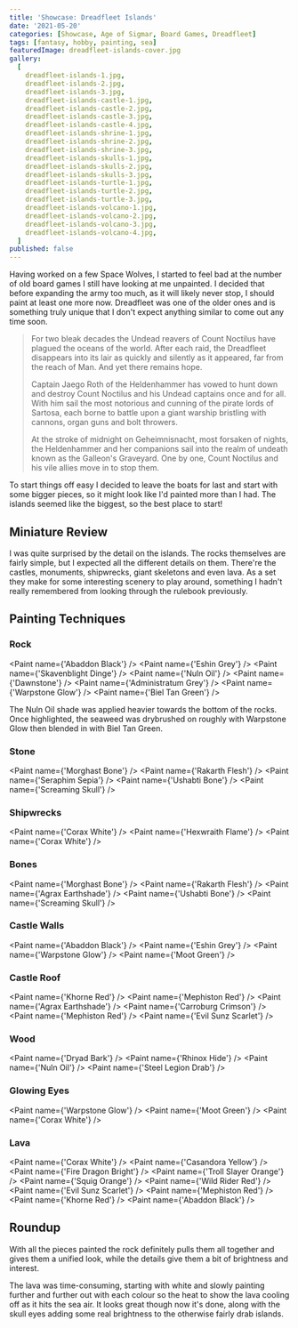 ```yaml
---
title: 'Showcase: Dreadfleet Islands'
date: '2021-05-20'
categories: [Showcase, Age of Sigmar, Board Games, Dreadfleet]
tags: [fantasy, hobby, painting, sea]
featuredImage: dreadfleet-islands-cover.jpg
gallery:
  [
    dreadfleet-islands-1.jpg,
    dreadfleet-islands-2.jpg,
    dreadfleet-islands-3.jpg,
    dreadfleet-islands-castle-1.jpg,
    dreadfleet-islands-castle-2.jpg,
    dreadfleet-islands-castle-3.jpg,
    dreadfleet-islands-castle-4.jpg,
    dreadfleet-islands-shrine-1.jpg,
    dreadfleet-islands-shrine-2.jpg,
    dreadfleet-islands-shrine-3.jpg,
    dreadfleet-islands-skulls-1.jpg,
    dreadfleet-islands-skulls-2.jpg,
    dreadfleet-islands-skulls-3.jpg,
    dreadfleet-islands-turtle-1.jpg,
    dreadfleet-islands-turtle-2.jpg,
    dreadfleet-islands-turtle-3.jpg,
    dreadfleet-islands-volcano-1.jpg,
    dreadfleet-islands-volcano-2.jpg,
    dreadfleet-islands-volcano-3.jpg,
    dreadfleet-islands-volcano-4.jpg,
  ]
published: false
---
```


Having worked on a few Space Wolves, I started to feel bad at the number of old board games I still have looking at me
unpainted. I decided that before expanding the army too much, as it will likely never stop, I should paint at least one
more now. Dreadfleet was one of the older ones and is something truly unique that I don't expect anything similar to
come out any time soon.

> For two bleak decades the Undead reavers of Count Noctilus have plagued the oceans of the world. After each raid,
> the Dreadfleet disappears into its lair as quickly and silently as it appeared, far from the reach of Man. And yet
> there remains hope.
>
> Captain Jaego Roth of the Heldenhammer has vowed to hunt down and destroy Count Noctilus and his
> Undead captains once and for all. With him sail the most notorious and cunning of the pirate lords of Sartosa, each
> borne to battle upon a giant warship bristling with cannons, organ guns and bolt throwers.
>
> At the stroke of midnight
> on Geheimnisnacht, most forsaken of nights, the Heldenhammer and her companions sail into the realm of undeath known
> as the Galleon's Graveyard. One by one, Count Noctilus and his vile allies move in to stop them.

To start things off easy I decided to leave the boats for last and start with some bigger pieces, so it might look like
I'd painted more than I had. The islands seemed like the biggest, so the best place to start!

## Miniature Review

I was quite surprised by the detail on the islands. The rocks themselves are fairly simple, but I expected all the
different details on them. There're the castles, monuments, shipwrecks, giant skeletons and even lava. As a set they
make for some interesting scenery to play around, something I hadn't really remembered from looking through the rulebook
previously.

## Painting Techniques

### Rock
<Paint name={'Abaddon Black'} />
<Paint name={'Eshin Grey'} />
<Paint name={'Skavenblight Dinge'} />
<Paint name={'Nuln Oil'} />
<Paint name={'Dawnstone'} />
<Paint name={'Administratum Grey'} />
<Paint name={'Warpstone Glow'} />
<Paint name={'Biel Tan Green'} />

The Nuln Oil shade was applied heavier towards the bottom of the rocks. Once highlighted, the seaweed was drybrushed on
roughly with Warpstone Glow then blended in  with Biel Tan Green.

### Stone
<Paint name={'Morghast Bone'} />
<Paint name={'Rakarth Flesh'} />
<Paint name={'Seraphim Sepia'} />
<Paint name={'Ushabti Bone'} />
<Paint name={'Screaming Skull'} />

### Shipwrecks
<Paint name={'Corax White'} />
<Paint name={'Hexwraith Flame'} />
<Paint name={'Corax White'} />

### Bones
<Paint name={'Morghast Bone'} />
<Paint name={'Rakarth Flesh'} />
<Paint name={'Agrax Earthshade'} />
<Paint name={'Ushabti Bone'} />
<Paint name={'Screaming Skull'} />

### Castle Walls
<Paint name={'Abaddon Black'} />
<Paint name={'Eshin Grey'} />
<Paint name={'Warpstone Glow'} />
<Paint name={'Moot Green'} />

### Castle Roof
<Paint name={'Khorne Red'} />
<Paint name={'Mephiston Red'} />
<Paint name={'Agrax Earthshade'} />
<Paint name={'Carroburg Crimson'} />
<Paint name={'Mephiston Red'} />
<Paint name={'Evil Sunz Scarlet'} />

### Wood
<Paint name={'Dryad Bark'} />
<Paint name={'Rhinox Hide'} />
<Paint name={'Nuln Oil'} />
<Paint name={'Steel Legion Drab'} />

### Glowing Eyes
<Paint name={'Warpstone Glow'} />
<Paint name={'Moot Green'} />
<Paint name={'Corax White'} />

### Lava
<Paint name={'Corax White'} />
<Paint name={'Casandora Yellow'} />
<Paint name={'Fire Dragon Bright'} />
<Paint name={'Troll Slayer Orange'} />
<Paint name={'Squig Orange'} />
<Paint name={'Wild Rider Red'} />
<Paint name={'Evil Sunz Scarlet'} />
<Paint name={'Mephiston Red'} />
<Paint name={'Khorne Red'} />
<Paint name={'Abaddon Black'} />

## Roundup

With all the pieces painted the rock definitely pulls them all together and gives them a unified look, while the
details give them a bit of brightness and interest.

The lava was time-consuming, starting with white and slowly painting further and further out with each colour so the
heat to show the lava cooling off as it hits the sea air. It looks great though now it's done, along with the skull eyes
adding some real brightness to the otherwise fairly drab islands.
